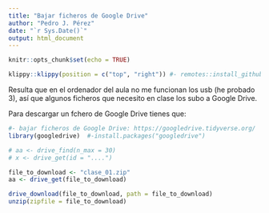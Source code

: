 ```yaml
---
title: "Bajar ficheros de Google Drive"
author: "Pedro J. Pérez"
date: "`r Sys.Date()`"  
output: html_document
---
```


```r
knitr::opts_chunk$set(echo = TRUE)
```



```r
klippy::klippy(position = c("top", "right")) #- remotes::install_github("rlesur/klippy")
```


Resulta que en el ordenador del aula no me funcionan los usb (he probado 3), así que algunos ficheros que necesito en clase los subo a Google Drive.

Para descargar un fchero de Google Drive tienes que:

```r
#- bajar ficheros de Google Drive: https://googledrive.tidyverse.org/
library(googledrive)  #-install.packages("googledrive")

# aa <- drive_find(n_max = 30)
# x <- drive_get(id = "....")

file_to_download <- "clase_01.zip"
aa <- drive_get(file_to_download)

drive_download(file_to_download, path = file_to_download)
unzip(zipfile = file_to_download)

```



